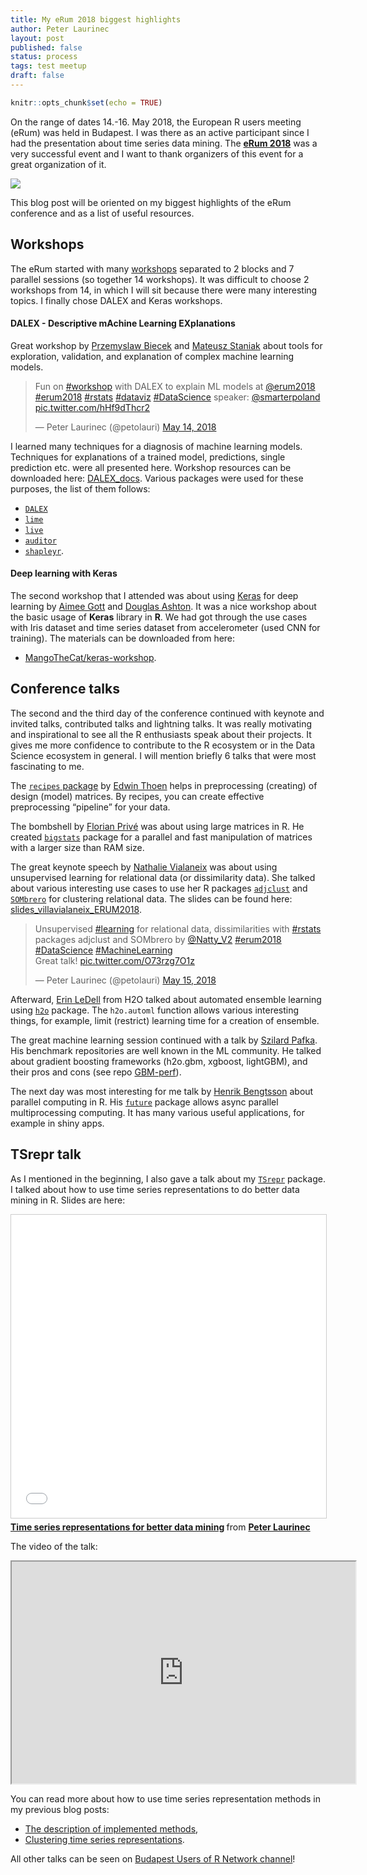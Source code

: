 ```yaml
---
title: My eRum 2018 biggest highlights
author: Peter Laurinec
layout: post
published: false
status: process
tags: test meetup
draft: false
---
```


```r
knitr::opts_chunk$set(echo = TRUE)
```

On the range of dates 14.-16. May 2018, the European R users meeting (eRum) was held in Budapest. I was there as an active participant since I had the presentation about time series data mining. The [**eRum 2018**](http://2018.erum.io/) was a very successful event and I want to thank organizers of this event for a great organization of it.

![](/images/post_9/erum_e.jpg)
 
This blog post will be oriented on my biggest highlights of the eRum conference and as a list of useful resources.

## Workshops

The eRum started with many [workshops](http://2018.erum.io/#workshop-tutors) separated to 2 blocks and 7 parallel sessions (so together 14 workshops). It was difficult to choose 2 workshops from 14, in which I will sit because there were many interesting topics. I finally chose DALEX and Keras workshops.

#### DALEX - Descriptive mAchine Learning EXplanations

Great workshop by [Przemyslaw Biecek](https://github.com/pbiecek) and [Mateusz Staniak](https://github.com/mstaniak) about tools for exploration, validation, and explanation of complex machine learning models.

<blockquote class="twitter-tweet"><p lang="en" dir="ltr">Fun on <a href="https://twitter.com/hashtag/workshop?src=hash&amp;ref_src=twsrc%5Etfw">#workshop</a> with DALEX to explain ML models at <a href="https://twitter.com/erum2018?ref_src=twsrc%5Etfw">@erum2018</a> <a href="https://twitter.com/hashtag/erum2018?src=hash&amp;ref_src=twsrc%5Etfw">#erum2018</a> <a href="https://twitter.com/hashtag/rstats?src=hash&amp;ref_src=twsrc%5Etfw">#rstats</a> <a href="https://twitter.com/hashtag/dataviz?src=hash&amp;ref_src=twsrc%5Etfw">#dataviz</a> <a href="https://twitter.com/hashtag/DataScience?src=hash&amp;ref_src=twsrc%5Etfw">#DataScience</a> speaker: <a href="https://twitter.com/smarterpoland?ref_src=twsrc%5Etfw">@smarterpoland</a> <a href="https://t.co/hHf9dThcr2">pic.twitter.com/hHf9dThcr2</a></p>&mdash; Peter Laurinec (@petolauri) <a href="https://twitter.com/petolauri/status/995942420914343936?ref_src=twsrc%5Etfw">May 14, 2018</a></blockquote> <script async src="https://platform.twitter.com/widgets.js" charset="utf-8"></script>

I learned many techniques for a diagnosis of machine learning models. Techniques for explanations of a trained model, predictions, single prediction etc. were all presented here. Workshop resources can be downloaded here: [DALEX_docs](https://github.com/pbiecek/DALEX_docs/tree/master/workshops/eRum2018). Various packages were used for these purposes, the list of them follows:

 * [`DALEX`](https://cran.r-project.org/package=DALEX)
 * [`lime`](https://cran.r-project.org/package=lime)
 * [`live`](https://cran.r-project.org/package=live)
 * [`auditor`](https://cran.r-project.org/package=auditor)
 * [`shapleyr`](https://github.com/redichh/ShapleyR).

#### Deep learning with Keras

The second workshop that I attended was about using [Keras](https://cran.r-project.org/package=keras) for deep learning by [Aimee Gott](https://github.com/aimeegott) and [Douglas Ashton](https://github.com/dougmet). It was a nice workshop about the basic usage of **Keras** library in **R**. We had got through the use cases with Iris dataset and time series dataset from accelerometer (used CNN for training). The materials can be downloaded from here:

 * [MangoTheCat/keras-workshop](https://github.com/MangoTheCat/keras-workshop).

## Conference talks

The second and the third day of the conference continued with keynote and invited talks, contributed talks and lightning talks. It was really motivating and inspirational to see all the R enthusiasts speak about their projects. It gives me more confidence to contribute to the R ecosystem or in the Data Science ecosystem in general. I will mention briefly 6 talks that were most fascinating to me.

The [`recipes` package](https://cran.r-project.org/package=recipes) by [Edwin Thoen](https://github.com/topepo) helps in preprocessing (creating) of design (model) matrices. By recipes, you can create effective preprocessing "pipeline" for your data.

The bombshell by [Florian Privé](https://github.com/privefl) was about using large matrices in R. He created [`bigstats`](https://github.com/privefl/bigstatsr) package for a parallel and fast manipulation of matrices with a larger size than RAM size.

The great keynote speech by [Nathalie Vialaneix](https://github.com/tuxette) was about using unsupervised learning for relational data (or dissimilarity data). She talked about various interesting use cases to use her R packages [`adjclust`](https://cran.r-project.org/package=adjclust) and [`SOMbrero`](https://cran.r-project.org/package=SOMbrero) for clustering relational data. The slides can be found here: [slides_villavialaneix_ERUM2018](http://www.nathalievilla.org/doc/pdf/slides_villavialaneix_ERUM2018.pdf).

<blockquote class="twitter-tweet"><p lang="en" dir="ltr">Unsupervised <a href="https://twitter.com/hashtag/learning?src=hash&amp;ref_src=twsrc%5Etfw">#learning</a> for relational data, dissimilarities with <a href="https://twitter.com/hashtag/rstats?src=hash&amp;ref_src=twsrc%5Etfw">#rstats</a> packages adjclust and SOMbrero by <a href="https://twitter.com/Natty_V2?ref_src=twsrc%5Etfw">@Natty_V2</a> <a href="https://twitter.com/hashtag/erum2018?src=hash&amp;ref_src=twsrc%5Etfw">#erum2018</a> <a href="https://twitter.com/hashtag/DataScience?src=hash&amp;ref_src=twsrc%5Etfw">#DataScience</a> <a href="https://twitter.com/hashtag/MachineLearning?src=hash&amp;ref_src=twsrc%5Etfw">#MachineLearning</a><br>Great talk! <a href="https://t.co/O73rzg7O1z">pic.twitter.com/O73rzg7O1z</a></p>&mdash; Peter Laurinec (@petolauri) <a href="https://twitter.com/petolauri/status/996363514796179458?ref_src=twsrc%5Etfw">May 15, 2018</a></blockquote> <script async src="https://platform.twitter.com/widgets.js" charset="utf-8"></script>

Afterward, [Erin LeDell](https://github.com/ledell) from H2O talked about automated ensemble learning using [`h2o`](https://cran.r-project.org/package=h2o) package. The `h2o.automl` function allows various interesting things, for example, limit (restrict) learning time for a creation of ensemble.

The great machine learning session continued with a talk by [Szilard Pafka](https://github.com/szilard). His benchmark repositories are well known in the ML community. He talked about gradient boosting frameworks (h2o.gbm, xgboost, lightGBM), and their pros and cons (see repo [GBM-perf](https://github.com/szilard/GBM-perf)).

The next day was most interesting for me talk by [Henrik Bengtsson](https://github.com/HenrikBengtsson) about parallel computing in R. His [`future`](https://cran.r-project.org/package=future) package allows async parallel multiprocessing computing. It has many various useful applications, for example in shiny apps.

## TSrepr talk

As I mentioned in the beginning, I also gave a talk about my [`TSrepr`](https://cran.r-project.org/package=TSrepr) package. I talked about how to use time series representations to do better data mining in R. Slides are here:

<iframe src="//www.slideshare.net/slideshow/embed_code/key/41sdTgeikC6Lzj" width="595" height="485" frameborder="0" marginwidth="0" marginheight="0" scrolling="no" style="border:1px solid #CCC; border-width:1px; margin-bottom:5px; max-width: 100%;" allowfullscreen> </iframe> <div style="margin-bottom:5px"> <strong> <a href="//www.slideshare.net/PeterLaurinec/time-series-representations-for-better-data-mining" title="Time series representations for better data mining" target="_blank">Time series representations for better data mining</a> </strong> from <strong><a href="https://www.slideshare.net/PeterLaurinec" target="_blank">Peter Laurinec</a></strong> </div>

The video of the talk:

<iframe width="550" height="355"
src="https://youtube.com/embed/U5MFJFi4xsE">
</iframe>

You can read more about how to use time series representation methods in my previous blog posts:

 * [The description of implemented methods](https://petolau.github.io/TSrepr-time-series-representations/),
 * [Clustering time series representations](https://petolau.github.io/TSrepr-clustering-time-series-representations/).

All other talks can be seen on [Budapest Users of R Network channel](https://www.youtube.com/channel/UCTd4P_zVgCjZyCiXWOz1o0Q/videos)!

